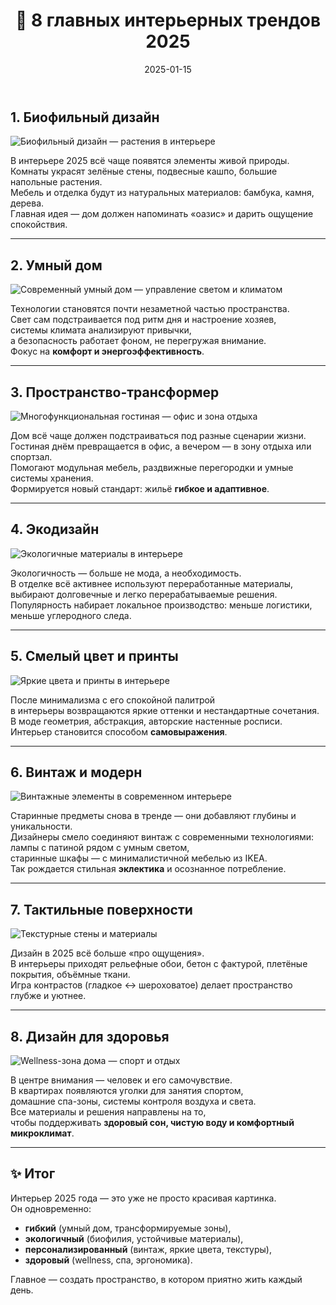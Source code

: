 ﻿---
title: "🌟 8 главных интерьерных трендов 2025"
description: "Какие идеи будут задавать тон дизайну интерьеров в 2025 году: от биофилии до wellness-подхода."
date: 2025-01-15
tags: ["интерьер", "дизайн", "тренды", "ремонт"]
cover: "/images/interior/trends-2025-cover.png"

translationOf: "interior-trends-2025"

---

## 1. Биофильный дизайн
![Биофильный дизайн — растения в интерьере](/images/interior/trend1-biophilic.png)

В интерьере 2025 всё чаще появятся элементы живой природы.  
Комнаты украсят зелёные стены, подвесные кашпо, большие напольные растения.  
Мебель и отделка будут из натуральных материалов: бамбука, камня, дерева.  
Главная идея — дом должен напоминать «оазис» и дарить ощущение спокойствия.

---

## 2. Умный дом
![Современный умный дом — управление светом и климатом](/images/interior/trend2-smart.png)

Технологии становятся почти незаметной частью пространства.  
Свет сам подстраивается под ритм дня и настроение хозяев,  
системы климата анализируют привычки,  
а безопасность работает фоном, не перегружая внимание.  
Фокус на **комфорт и энергоэффективность**.

---

## 3. Пространство-трансформер
![Многофункциональная гостиная — офис и зона отдыха](/images/interior/trend3-multifunctional.png)

Дом всё чаще должен подстраиваться под разные сценарии жизни.  
Гостиная днём превращается в офис, а вечером — в зону отдыха или спортзал.  
Помогают модульная мебель, раздвижные перегородки и умные системы хранения.  
Формируется новый стандарт: жильё **гибкое и адаптивное**.

---

## 4. Экодизайн
![Экологичные материалы в интерьере](/images/interior/trend4-eco.png)

Экологичность — больше не мода, а необходимость.  
В отделке всё активнее используют переработанные материалы,  
выбирают долговечные и легко перерабатываемые решения.  
Популярность набирает локальное производство: меньше логистики, меньше углеродного следа.

---

## 5. Смелый цвет и принты
![Яркие цвета и принты в интерьере](/images/interior/trend5-colors.png)

После минимализма с его спокойной палитрой  
в интерьеры возвращаются яркие оттенки и нестандартные сочетания.  
В моде геометрия, абстракция, авторские настенные росписи.  
Интерьер становится способом **самовыражения**.

---

## 6. Винтаж и модерн
![Винтажные элементы в современном интерьере](/images/interior/trend6-vintage.png)

Старинные предметы снова в тренде — они добавляют глубины и уникальности.  
Дизайнеры смело соединяют винтаж с современными технологиями:  
лампы с патиной рядом с умным светом,  
старинные шкафы — с минималистичной мебелью из IKEA.  
Так рождается стильная **эклектика** и осознанное потребление.

---

## 7. Тактильные поверхности
![Текстурные стены и материалы](/images/interior/trend7-textures.png)

Дизайн в 2025 всё больше «про ощущения».  
В интерьеры приходят рельефные обои, бетон с фактурой, плетёные покрытия, объёмные ткани.  
Игра контрастов (гладкое ↔ шероховатое) делает пространство глубже и уютнее.

---

## 8. Дизайн для здоровья
![Wellness-зона дома — спорт и отдых](/images/interior/trend8-wellness.png)

В центре внимания — человек и его самочувствие.  
В квартирах появляются уголки для занятия спортом,  
домашние спа-зоны, системы контроля воздуха и света.  
Все материалы и решения направлены на то,  
чтобы поддерживать **здоровый сон, чистую воду и комфортный микроклимат**.

---

## ✨ Итог
Интерьер 2025 года — это уже не просто красивая картинка.  
Он одновременно:

- **гибкий** (умный дом, трансформируемые зоны),
- **экологичный** (биофилия, устойчивые материалы),
- **персонализированный** (винтаж, яркие цвета, текстуры),
- **здоровый** (wellness, спа, эргономика).

Главное — создать пространство, в котором приятно жить каждый день.
